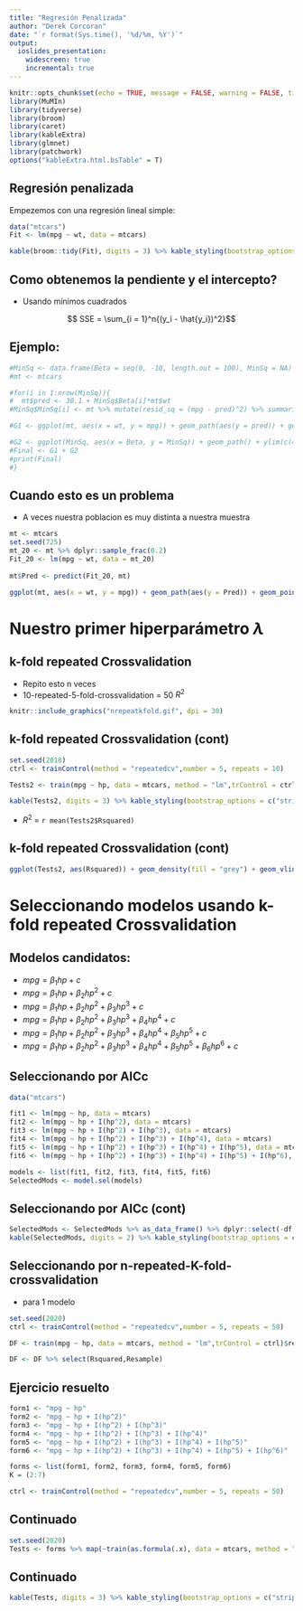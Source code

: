 ```yaml
---
title: "Regresión Penalizada"
author: "Derek Corcoran"
date: "`r format(Sys.time(), '%d/%m, %Y')`"
output:
  ioslides_presentation:
    widescreen: true
    incremental: true
---
```


```r
knitr::opts_chunk$set(echo = TRUE, message = FALSE, warning = FALSE, tidy = TRUE)
library(MuMIn)
library(tidyverse)
library(broom)
library(caret)
library(kableExtra)
library(glmnet)
library(patchwork)
options("kableExtra.html.bsTable" = T)
```

## Regresión penalizada

Empezemos con una regresión lineal simple:

```r
data("mtcars")
Fit <- lm(mpg ~ wt, data = mtcars)
```

```r
kable(broom::tidy(Fit), digits = 3) %>% kable_styling(bootstrap_options = c("striped", "hover"))
```

## Como obtenemos la pendiente y el intercepto? {.build}

* Usando mínimos cuadrados

$$ SSE = \sum_{i = 1}^n{(y_i - \hat{y_i})^2}$$

## Ejemplo:

```r

#MinSq <- data.frame(Beta = seq(0, -10, length.out = 100), MinSq = NA) %>% arrange(Beta)
#mt <- mtcars

#for(i in 1:nrow(MinSq)){
#  mt$pred <- 30.1 + MinSq$Beta[i]*mt$wt
#MinSq$MinSq[i] <- mt %>% mutate(resid_sq = (mpg - pred)^2) %>% summarise(MinSq = sum(resid_sq)) %>% pull(MinSq)

#G1 <- ggplot(mt, aes(x = wt, y = mpg)) + geom_path(aes(y = pred)) + geom_linerange(aes(ymin = pred, ymax = mpg)) + geom_point() + theme_bw()

#G2 <- ggplot(MinSq, aes(x = Beta, y = MinSq)) + geom_path() + ylim(c(400,17000))+ theme_bw() + geom_label(aes(x = -5, y = 12000, label = paste0("MinSq =",round(min(MinSq, na.rm = T),0)))) + geom_vline(data =(dplyr::filter(MinSq, MinSq == min(MinSq, na.rm = T))) ,aes(xintercept = Beta), lty = 2, color = "red")
#Final <- G1 + G2
#print(Final)
#}

```

## Cuando esto es un problema

* A veces nuestra poblacion es muy distinta a nuestra muestra

```r
mt <- mtcars
set.seed(725)
mt_20 <- mt %>% dplyr::sample_frac(0.2)
Fit_20 <- lm(mpg ~ wt, data = mt_20)
  
mt$Pred <- predict(Fit_20, mt)

ggplot(mt, aes(x = wt, y = mpg)) + geom_path(aes(y = Pred)) + geom_point() + geom_point(data = mt_20, color = "red") + theme_bw()
```


# Nuestro primer hiperparámetro $\lambda$

## k-fold repeated Crossvalidation

* Repito esto n veces
* 10-repeated-5-fold-crossvalidation = 50 $R^2$

```r
knitr::include_graphics("nrepeatkfold.gif", dpi = 30)
```

## k-fold repeated Crossvalidation (cont)

```r
set.seed(2018)
ctrl <- trainControl(method = "repeatedcv",number = 5, repeats = 10)

Tests2 <- train(mpg ~ hp, data = mtcars, method = "lm",trControl = ctrl)$resample %>% select(Rsquared,Resample)

kable(Tests2, digits = 3) %>% kable_styling(bootstrap_options = c("striped", "hover")) %>% scroll_box(width = "100%", height = "400px")
```

* $R^2$ = `r mean(Tests2$Rsquared)`

## k-fold repeated Crossvalidation (cont)

```r
ggplot(Tests2, aes(Rsquared)) + geom_density(fill = "grey") + geom_vline(xintercept = mean(Tests2$Rsquared), lty = 2, color = "red") + theme_classic()
```

# Seleccionando modelos usando k-fold repeated Crossvalidation

## Modelos candidatos:

* $mpg = \beta_1hp + c$
* $mpg = \beta_1hp + \beta_2hp^2 + c$
* $mpg = \beta_1hp + \beta_2hp^2 + \beta_3hp^3 + c$
* $mpg = \beta_1hp + \beta_2hp^2 + \beta_3hp^3 + \beta_4hp^4 + c$
* $mpg = \beta_1hp + \beta_2hp^2 + \beta_3hp^3 + \beta_4hp^4 + \beta_5hp^5 + c$
* $mpg = \beta_1hp + \beta_2hp^2 + \beta_3hp^3 + \beta_4hp^4 + \beta_5hp^5 + \beta_6hp^6 + c$

## Seleccionando por AICc

```r
data("mtcars")

fit1 <- lm(mpg ~ hp, data = mtcars)
fit2 <- lm(mpg ~ hp + I(hp^2), data = mtcars)
fit3 <- lm(mpg ~ hp + I(hp^2) + I(hp^3), data = mtcars)
fit4 <- lm(mpg ~ hp + I(hp^2) + I(hp^3) + I(hp^4), data = mtcars)
fit5 <- lm(mpg ~ hp + I(hp^2) + I(hp^3) + I(hp^4) + I(hp^5), data = mtcars)
fit6 <- lm(mpg ~ hp + I(hp^2) + I(hp^3) + I(hp^4) + I(hp^5) + I(hp^6), data = mtcars)

models <- list(fit1, fit2, fit3, fit4, fit5, fit6)
SelectedMods <- model.sel(models)

```

## Seleccionando por AICc (cont)

```r
SelectedMods <- SelectedMods %>% as_data_frame() %>% dplyr::select(-df, -logLik) %>% mutate(weight = as.numeric(weight))
kable(SelectedMods, digits = 2) %>% kable_styling(bootstrap_options = c("striped", "hover"))
```

## Seleccionando por n-repeated-K-fold-crossvalidation {.build .small}

* para 1 modelo

```r
set.seed(2020)
ctrl <- trainControl(method = "repeatedcv",number = 5, repeats = 50)

DF <- train(mpg ~ hp, data = mtcars, method = "lm",trControl = ctrl)$resample 

DF <- DF %>% select(Rsquared,Resample)
```


## Ejercicio resuelto {.small}

```r
form1 <- "mpg ~ hp"
form2 <- "mpg ~ hp + I(hp^2)"
form3 <- "mpg ~ hp + I(hp^2) + I(hp^3)"
form4 <- "mpg ~ hp + I(hp^2) + I(hp^3) + I(hp^4)"
form5 <- "mpg ~ hp + I(hp^2) + I(hp^3) + I(hp^4) + I(hp^5)"
form6 <- "mpg ~ hp + I(hp^2) + I(hp^3) + I(hp^4) + I(hp^5) + I(hp^6)"

forms <- list(form1, form2, form3, form4, form5, form6)
K = (2:7)

ctrl <- trainControl(method = "repeatedcv",number = 5, repeats = 50)
```

## Continuado {.small .build}

```r
set.seed(2020)
Tests <- forms %>% map(~train(as.formula(.x), data = mtcars, method = "lm",trControl = ctrl)) %>% map(~as.data.frame(.x$resample)) %>% map(~select(.x, Rsquared))  %>% map(~summarise_all(.x,funs(mean, sd), na.rm = T)) %>% map2(.y = forms,~ mutate(.x, model = .y)) %>% reduce(bind_rows) %>% mutate(K = K) %>% arrange(desc(mean))
```

## Continuado {.small .build}

```r
kable(Tests, digits = 3) %>% kable_styling(bootstrap_options = c("striped", "hover"))
```

